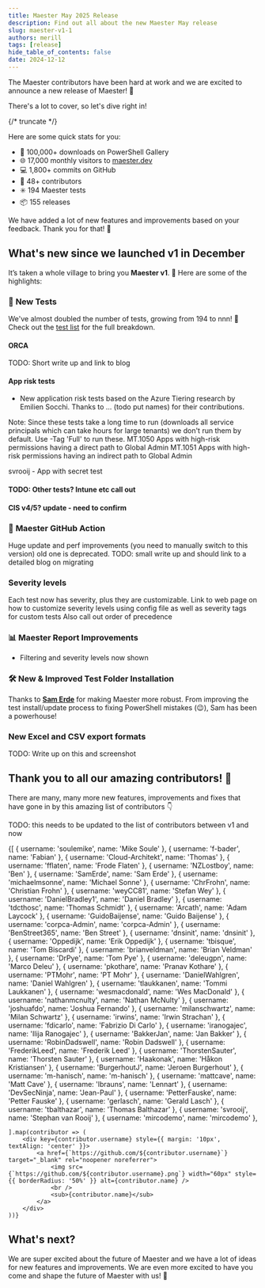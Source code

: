 ```yaml
---
title: Maester May 2025 Release
description: Find out all about the new Maester May release
slug: maester-v1-1
authors: merill
tags: [release]
hide_table_of_contents: false
date: 2024-12-12
---
```


The Maester contributors have been hard at work and we are excited to announce a new release of Maester! 🎉

There's a lot to cover, so let's dive right in!

{/* truncate */}

Here are some quick stats for you:
<TODO>
* 🚀 100,000+ downloads on PowerShell Gallery
* 🌐 17,000 monthly visitors to [maester.dev](https://maester.dev)
* 💻 1,800+ commits on GitHub
* 🤝 48+ contributors
* ✳️ 194 Maester tests
* 📦 155 releases

We have added a lot of new features and improvements based on your feedback. Thank you for that! 🙏

## What's new since we launched v1 in December

It’s taken a whole village to bring you **Maester v1**. 🌟 Here are some of the highlights:

### 🧪 **New Tests**
We've almost doubled the number of tests, growing from 194 to nnn! 🎉 Check out the [test list](https://github.com/maester365/maester/blob/main/docs/tests.md) for the full breakdown.

#### ORCA
TODO: Short write up and link to blog

#### App risk tests
* New application risk tests based on the Azure Tiering research by Emilien Socchi. Thanks to ... (todo put names) for their contributions.

Note: Since these tests take a long time to run (downloads all service principals which can take hours for large tenants) we don't run them by default. Use -Tag 'Full' to run these.
MT.1050 Apps with high-risk permissions having a direct path to Global Admin
MT.1051 Apps with high-risk permissions having an indirect path to Global Admin

svrooij - App with secret test

#### TODO: Other tests? Intune etc call out

#### CIS v4/5? update - need to confirm

### 🤖 **Maester GitHub Action**
Huge update and perf improvements (you need to manually switch to this version) old one is deprecated.
TODO: small write up and should link to a detailed blog on migrating

### Severity levels

Each test now has severity, plus they are customizable.
Link to web page on how to customize severity levels using config file as well as severity tags for custom tests
Also call out order of precedence


### 📊 **Maester Report Improvements**
- Filtering and severity levels now shown


### 🛠️ **New & Improved Test Folder Installation**
Thanks to [**Sam Erde**](https://github.com/SamErde) for making Maester more robust. From improving the test install/update process to fixing PowerShell mistakes (😉), Sam has been a powerhouse!

### New Excel and CSV export formats

TODO: Write up on this and screenshot

## Thank you to all our amazing contributors! 🙏
There are many, many more new features, improvements and fixes that have gone in by this amazing list of contributors 👇

TODO: this needs to be updated to the list of contributors between v1 and now
<div style={{ display: 'flex', flexWrap: 'wrap', justifyContent: 'center' }}>
    {[
        { username: 'soulemike', name: 'Mike Soule' },
        { username: 'f-bader', name: 'Fabian' },
        { username: 'Cloud-Architekt', name: 'Thomas' },
        { username: 'fflaten', name: 'Frode Flaten' },
        { username: 'NZLostboy', name: 'Ben' },
        { username: 'SamErde', name: 'Sam Erde' },
        { username: 'michaelmsonne', name: 'Michael Sonne' },
        { username: 'ChrFrohn', name: 'Christian Frohn' },
        { username: 'weyCC81', name: 'Stefan Wey' },
        { username: 'DanielBradley1', name: 'Daniel Bradley' },
        { username: 'tdcthosc', name: 'Thomas Schmidt' },
        { username: 'Arcath', name: 'Adam Laycock' },
        { username: 'GuidoBaijense', name: 'Guido Baijense' },
        { username: 'corpca-Admin', name: 'corpca-Admin' },
        { username: 'BenStreet365', name: 'Ben Street' },
        { username: 'dnsinit', name: 'dnsinit' },
        { username: 'Oppedijk', name: 'Erik Oppedijk' },
        { username: 'tbisque', name: 'Tom Biscardi' },
        { username: 'brianveldman', name: 'Brian Veldman' },
        { username: 'DrPye', name: 'Tom Pye' },
        { username: 'deleugpn', name: 'Marco Deleu' },
        { username: 'pkothare', name: 'Pranav Kothare' },
        { username: 'PTMohr', name: 'PT Mohr' },
        { username: 'DanielWahlgren', name: 'Daniel Wahlgren' },
        { username: 'tlaukkanen', name: 'Tommi Laukkanen' },
        { username: 'wesmacdonald', name: 'Wes MacDonald' },
        { username: 'nathanmcnulty', name: 'Nathan McNulty' },
        { username: 'joshuafdo', name: 'Joshua Fernando' },
        { username: 'milanschwartz', name: 'Milan Schwartz' },
        { username: 'irwins', name: 'Irwin Strachan' },
        { username: 'fdicarlo', name: 'Fabrizio Di Carlo' },
        { username: 'iranogajec', name: 'Ilija Ranogajec' },
        { username: 'BakkerJan', name: 'Jan Bakker' },
        { username: 'RobinDadswell', name: 'Robin Dadswell' },
        { username: 'FrederikLeed', name: 'Frederik Leed' },
        { username: 'ThorstenSauter', name: 'Thorsten Sauter' },
        { username: 'Haakonak', name: 'Håkon Kristiansen' },
        { username: 'BurgerhoutJ', name: 'Jeroen Burgerhout' },
        { username: 'm-hanisch', name: 'm-hanisch' },
        { username: 'mattcave', name: 'Matt Cave' },
        { username: 'lbrauns', name: 'Lennart' },
        { username: 'DevSecNinja', name: 'Jean-Paul' },
        { username: 'PetterFauske', name: 'Petter Fauske' },
        { username: 'gerlasch', name: 'Gerald Lasch' },
        { username: 'tbalthazar', name: 'Thomas Balthazar' },
        { username: 'svrooij', name: 'Stephan van Rooij' },
        { username: 'mircodemo', name: 'mircodemo' },



    ].map(contributor => (
        <div key={contributor.username} style={{ margin: '10px', textAlign: 'center' }}>
            <a href={`https://github.com/${contributor.username}`} target="_blank" rel="noopener noreferrer">
                <img src={`https://github.com/${contributor.username}.png`} width="60px" style={{ borderRadius: '50%' }} alt={contributor.name} />
                <br />
                <sub>{contributor.name}</sub>
            </a>
        </div>
    ))}
</div>


## What's next?

We are super excited about the future of Maester and we have a lot of ideas for new features and improvements. We are even more excited to have you come and shape the future of Maester with us! 🙌
